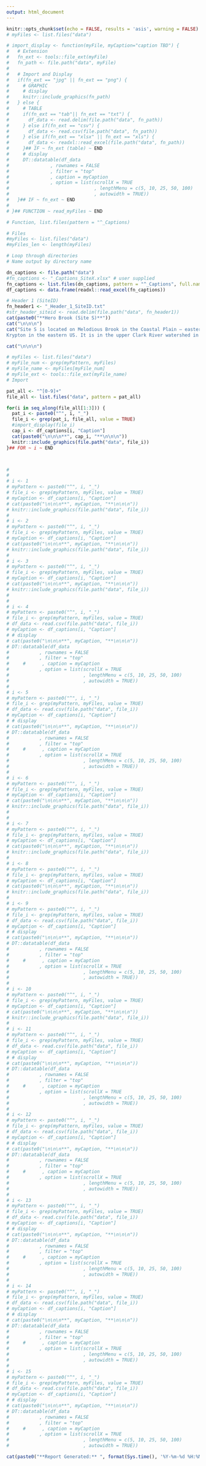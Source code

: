 ```yaml
---
output: html_document
---
```


```r
knitr::opts_chunk$set(echo = FALSE, results = 'asis', warning = FALSE)
# myFiles <- list.files("data")

```


```r
# import_display <- function(myFile, myCaption="caption TBD") { 
#   # Extension
#   fn_ext <- tools::file_ext(myFile)
#   fn_path <- file.path("data", myFile)
#   
#   # Import and Display
#   if(fn_ext == "jpg" || fn_ext == "png") {
#     # GRAPHIC
#     # display
#     knitr::include_graphics(fn_path)
#   } else {
#     # TABLE
#     if(fn_ext == "tab"|| fn_ext == "txt") {
#       df_data <- read.delim(file.path("data", fn_path))
#     } else if(fn_ext == "csv") {
#       df_data <- read.csv(file.path("data", fn_path))
#     } else if(fn_ext == "xlsx" || fn_ext == "xls") {
#       df_data <- readxl::read_excel(file.path("data", fn_path))
#     }## IF ~ fn_ext (table) ~ END
#     # display
#     DT::datatable(df_data
#               , rownames = FALSE
#               , filter = "top"
#               , caption = myCaption
#               , option = list(scrollX = TRUE
#                               , lengthMenu = c(5, 10, 25, 50, 100)
#                               , autowidth = TRUE))
#   }## IF ~ fn_ext ~ END
#   
# }## FUNCTION ~ read_myFiles ~ END

# Function, list.files(pattern = "^_Captions)

# Files
#myFiles <- list.files("data")
#myFiles_len <- length(myFiles)

# Loop through directories
# Name output by directory name

dn_captions <- file.path("data")
#fn_captions <- "_Captions_SiteX.xlsx" # user supplied
fn_captions <- list.files(dn_captions, pattern = "^_Captions", full.names = TRUE)
df_captions <- data.frame(readxl::read_excel(fn_captions))

# Header 1 (SiteID)
fn_header1 <- "_Header_1_SiteID.txt"
#str_header_siteid <- read.delim(file.path("data", fn_header1))
cat(paste0("**Hero Brook (Site S)**"))
cat("\n\n\n")
cat("Site S is located on Melodious Brook in the Coastal Plain – eastern shore region of
Krypton in the eastern US. It is in the upper Clark River watershed in Kent County. This site was sampled in 2004 and 2008 to 2009. Its watershed is primarily forested (65%), with 34% agriculture.")

cat("\n\n\n")

# myFiles <- list.files("data")
# myFile_num <- grep(myPattern, myFiles)
# myFile_name <- myFiles[myFile_num]
# myFile_ext <- tools::file_ext(myFile_name)
# Import

pat_all <- "^[0-9]+"
file_all <- list.files("data", pattern = pat_all)

for(i in seq_along(file_all[1:3])) {
  pat_i <- paste0("^", i, "_")
  file_i <- grep(pat_i, file_all, value = TRUE)
  #import_display(file_i)
  cap_i <- df_captions[i, "Caption"]
  cat(paste0("\n\n\n**", cap_i, "**\n\n\n"))
  knitr::include_graphics(file.path("data", file_i))
}## FOR ~ i ~ END



# 
# 
# i <- 1
# myPattern <- paste0("^", i, "_")
# file_i <- grep(myPattern, myFiles, value = TRUE)
# myCaption <- df_captions[i, "Caption"]
# cat(paste0("\n\n\n**", myCaption, "**\n\n\n"))
# knitr::include_graphics(file.path("data", file_i))
# 
# i <- 2
# myPattern <- paste0("^", i, "_")
# file_i <- grep(myPattern, myFiles, value = TRUE)
# myCaption <- df_captions[i, "Caption"]
# cat(paste0("\n\n\n**", myCaption, "**\n\n\n"))
# knitr::include_graphics(file.path("data", file_i))
# 
# i <- 3
# myPattern <- paste0("^", i, "_")
# file_i <- grep(myPattern, myFiles, value = TRUE)
# myCaption <- df_captions[i, "Caption"]
# cat(paste0("\n\n\n**", myCaption, "**\n\n\n"))
# knitr::include_graphics(file.path("data", file_i))
# 
# 
# i <- 4
# myPattern <- paste0("^", i, "_")
# file_i <- grep(myPattern, myFiles, value = TRUE)
# df_data <- read.csv(file.path("data", file_i))
# myCaption <- df_captions[i, "Caption"]
# # display
# cat(paste0("\n\n\n**", myCaption, "**\n\n\n"))
# DT::datatable(df_data
#           , rownames = FALSE
#           , filter = "top"
#     #      , caption = myCaption
#           , option = list(scrollX = TRUE
#                           , lengthMenu = c(5, 10, 25, 50, 100)
#                           , autowidth = TRUE))
# 
# i <- 5
# myPattern <- paste0("^", i, "_")
# file_i <- grep(myPattern, myFiles, value = TRUE)
# df_data <- read.csv(file.path("data", file_i))
# myCaption <- df_captions[i, "Caption"]
# # display
# cat(paste0("\n\n\n**", myCaption, "**\n\n\n"))
# DT::datatable(df_data
#           , rownames = FALSE
#           , filter = "top"
#     #      , caption = myCaption
#           , option = list(scrollX = TRUE
#                           , lengthMenu = c(5, 10, 25, 50, 100)
#                           , autowidth = TRUE))
# 
# i <- 6
# myPattern <- paste0("^", i, "_")
# file_i <- grep(myPattern, myFiles, value = TRUE)
# myCaption <- df_captions[i, "Caption"]
# cat(paste0("\n\n\n**", myCaption, "**\n\n\n"))
# knitr::include_graphics(file.path("data", file_i))
# 
# 
# i <- 7
# myPattern <- paste0("^", i, "_")
# file_i <- grep(myPattern, myFiles, value = TRUE)
# myCaption <- df_captions[i, "Caption"]
# cat(paste0("\n\n\n**", myCaption, "**\n\n\n"))
# knitr::include_graphics(file.path("data", file_i))
# 
# i <- 8
# myPattern <- paste0("^", i, "_")
# file_i <- grep(myPattern, myFiles, value = TRUE)
# myCaption <- df_captions[i, "Caption"]
# cat(paste0("\n\n\n**", myCaption, "**\n\n\n"))
# knitr::include_graphics(file.path("data", file_i))
# 
# i <- 9
# myPattern <- paste0("^", i, "_")
# file_i <- grep(myPattern, myFiles, value = TRUE)
# df_data <- read.csv(file.path("data", file_i))
# myCaption <- df_captions[i, "Caption"]
# # display
# cat(paste0("\n\n\n**", myCaption, "**\n\n\n"))
# DT::datatable(df_data
#           , rownames = FALSE
#           , filter = "top"
#     #      , caption = myCaption
#           , option = list(scrollX = TRUE
#                           , lengthMenu = c(5, 10, 25, 50, 100)
#                           , autowidth = TRUE))
# 
# i <- 10
# myPattern <- paste0("^", i, "_")
# file_i <- grep(myPattern, myFiles, value = TRUE)
# myCaption <- df_captions[i, "Caption"]
# cat(paste0("\n\n\n**", myCaption, "**\n\n\n"))
# knitr::include_graphics(file.path("data", file_i))
# 
# i <- 11
# myPattern <- paste0("^", i, "_")
# file_i <- grep(myPattern, myFiles, value = TRUE)
# df_data <- read.csv(file.path("data", file_i))
# myCaption <- df_captions[i, "Caption"]
# # display
# cat(paste0("\n\n\n**", myCaption, "**\n\n\n"))
# DT::datatable(df_data
#           , rownames = FALSE
#           , filter = "top"
#     #      , caption = myCaption
#           , option = list(scrollX = TRUE
#                           , lengthMenu = c(5, 10, 25, 50, 100)
#                           , autowidth = TRUE))
# 
# i <- 12
# myPattern <- paste0("^", i, "_")
# file_i <- grep(myPattern, myFiles, value = TRUE)
# df_data <- read.csv(file.path("data", file_i))
# myCaption <- df_captions[i, "Caption"]
# # display
# cat(paste0("\n\n\n**", myCaption, "**\n\n\n"))
# DT::datatable(df_data
#           , rownames = FALSE
#           , filter = "top"
#     #      , caption = myCaption
#           , option = list(scrollX = TRUE
#                           , lengthMenu = c(5, 10, 25, 50, 100)
#                           , autowidth = TRUE))
# 
# i <- 13
# myPattern <- paste0("^", i, "_")
# file_i <- grep(myPattern, myFiles, value = TRUE)
# df_data <- read.csv(file.path("data", file_i))
# myCaption <- df_captions[i, "Caption"]
# # display
# cat(paste0("\n\n\n**", myCaption, "**\n\n\n"))
# DT::datatable(df_data
#           , rownames = FALSE
#           , filter = "top"
#     #      , caption = myCaption
#           , option = list(scrollX = TRUE
#                           , lengthMenu = c(5, 10, 25, 50, 100)
#                           , autowidth = TRUE))
# 
# i <- 14
# myPattern <- paste0("^", i, "_")
# file_i <- grep(myPattern, myFiles, value = TRUE)
# df_data <- read.csv(file.path("data", file_i))
# myCaption <- df_captions[i, "Caption"]
# # display
# cat(paste0("\n\n\n**", myCaption, "**\n\n\n"))
# DT::datatable(df_data
#           , rownames = FALSE
#           , filter = "top"
#     #      , caption = myCaption
#           , option = list(scrollX = TRUE
#                           , lengthMenu = c(5, 10, 25, 50, 100)
#                           , autowidth = TRUE))
# 
# i <- 15
# myPattern <- paste0("^", i, "_")
# file_i <- grep(myPattern, myFiles, value = TRUE)
# df_data <- read.csv(file.path("data", file_i))
# myCaption <- df_captions[i, "Caption"]
# # display
# cat(paste0("\n\n\n**", myCaption, "**\n\n\n"))
# DT::datatable(df_data
#           , rownames = FALSE
#           , filter = "top"
#     #      , caption = myCaption
#           , option = list(scrollX = TRUE
#                           , lengthMenu = c(5, 10, 25, 50, 100)
#                           , autowidth = TRUE))

```




```r
cat(paste0("**Report Generated:** ", format(Sys.time(), '%Y-%m-%d %H:%M:%S')))
```
